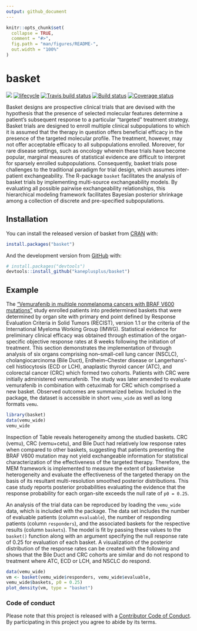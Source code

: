 ```yaml
---
output: github_document
---
```


<!-- README.md is generated from README.Rmd. Please edit that file -->

```r
knitr::opts_chunk$set(
  collapse = TRUE,
  comment = "#>",
  fig.path = "man/figures/README-",
  out.width = "100%"
)
```

# basket

<!-- badges: start -->
[![](https://www.r-pkg.org/badges/version/basket?color=blue)](https://cran.r-project.org/package=basket)
[![lifecycle](https://img.shields.io/badge/lifecycle-maturing-blue.svg)](https://www.tidyverse.org/lifecycle/#maturing)
[![Travis build status](https://travis-ci.org/kaneplusplus/basket.svg?branch=master)](https://travis-ci.org/kaneplusplus/basket)
[![Build status](https://ci.appveyor.com/api/projects/status/xmvow7dn07ahi79t/branch/master?svg=true)](https://ci.appveyor.com/project/kaneplusplus/basket/branch/master)
[![Coverage status](https://codecov.io/gh/kaneplusplus/basket/branch/master/graph/badge.svg)](https://codecov.io/github/kaneplusplus/basket?branch=master)
<!-- badges: end -->

Basket designs are prospective clinical trials that are devised with the hypothesis that the presence of selected molecular features determine a patient's subsequent response to a particular "targeted" treatment strategy. Basket trials are designed to enroll multiple clinical subpopulations to which it is assumed that the therapy in question offers beneficial efficacy in the presence of the targeted molecular profile. The treatment, however, may not offer acceptable efficacy to all subpopulations enrolled. Moreover, for rare disease settings, such as oncology wherein these trials have become popular, marginal measures of statistical evidence are difficult to interpret for sparsely enrolled subpopulations. Consequently, basket trials pose challenges to the traditional paradigm for trial design, which assumes inter-patient exchangeability. The R-package `basket` facilitates the analysis of basket trials by implementing multi-source exchangeability models. By evaluating all possible pairwise exchangeability relationships, this hierarchical modeling framework facilitates Bayesian posterior shrinkage among a collection of discrete and pre-specified subpopulations.

## Installation

You can install the released version of basket from [CRAN](https://CRAN.R-project.org) with:

``` r
install.packages("basket")
```

And the development version from [GitHub](https://github.com/) with:

``` r
# install.packages("devtools")
devtools::install_github("kaneplusplus/basket")
```
## Example

The ["Vemurafenib in multiple nonmelanoma cancers with BRAF V600 mutations"](https://doi.org/10.1200/JCO.2016.69.9751) study enrolled patients into predetermined baskets that were determined by organ site with primary end point defined by Response Evaluation Criteria in Solid Tumors (RECIST), version 1.1 or the criteria of the International Myeloma Working Group (IMWG). Statistical evidence for preliminary clinical efficacy was obtained through estimation of the organ-specific objective response rates at 8 weeks following the initiation of treatment. This section demonstrates the implementation of \pkg{basket} through analysis of six organs comprising non–small-cell lung cancer (NSCLC), cholangiocarcinoma (Bile Duct), Erdheim–Chester disease or Langerhans’-cell histiocytosis (ECD or LCH), anaplastic thyroid cancer (ATC), and colorectal cancer (CRC) which formed two cohorts. Patients with CRC were initially administered vemurafenib. The study was later amended to evaluate vemurafenib in combination with cetuximab for CRC which comprised a new basket. Observed outcomes are summarized below. Included in the \pkg{basket} package, the dataset is accessible in short `vemu_wide` as well as long formats `vemu`.
```r
library(basket)
data(vemu_wide)
vemu_wide
```
Inspection of Table \ref{tab_vemu} reveals heterogeneity among the studied baskets. CRC (vemu), CRC (vemu+cetu), and Bile Duct had relatively low response rates when compared to other baskets, suggesting that patients presenting the BRAF V600 mutation may not yield exchangeable information for statistical characterization of the effectiveness of the targeted therapy. Therefore, the MEM framework is implemented to measure the extent of basketwise heterogeneity and evaluate the effectiveness of the targeted therapy on the basis of its resultant multi-resolution smoothed posterior distributions. This case study reports posterior probabilities evaluating the evidence that the response probability for each organ-site exceeds the null rate of `p0 = 0.25`.

An analysis of the trial data can be reproduced by loading the `vemu_wide` data, which is included with the package. The data set includes the number of evaluable patients (column `evaluable`), the number of responding patients (column `responders`), and the associated baskets for the respective results (column `baskets`). The model is fit by passing these values to the `basket()` function along with an argument specifying the null response rate of 0.25 for evaluation of each basket. A visualization of the posterior distribution of the response rates can be created with the following and shows that the Bile Duct and CRC cohorts are similar and do not respond to treatment where ATC, ECD or LCH, and NSCLC do respond.

```r
data(vemu_wide)
vm <- basket(vemu_wide$responders, vemu_wide$evaluable,
vemu_wide$baskets, p0 = 0.25)
plot_density(vm, type = "basket")
```

### Code of conduct

Please note that this project is released with a [Contributor Code of Conduct](CONDUCT.md). By participating in this project you agree to abide by its terms.

